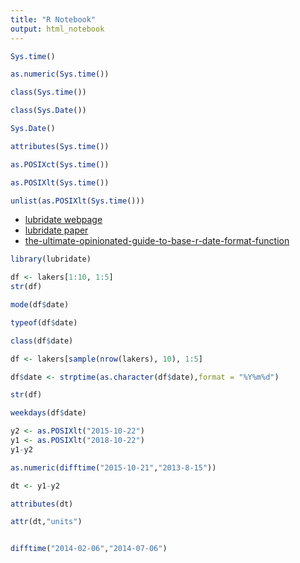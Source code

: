 ```yaml
---
title: "R Notebook"
output: html_notebook
---
```


```r
Sys.time()
```


```r
as.numeric(Sys.time())
```


```r

class(Sys.time())
```

```r
class(Sys.Date())
```
```r
Sys.Date()
```


```r
attributes(Sys.time())
```


```r
as.POSIXct(Sys.time())
```



```r
as.POSIXlt(Sys.time())
```


```r
unlist(as.POSIXlt(Sys.time()))
```
 
 - [lubridate webpage](https://lubridate.tidyverse.org)
 - [lubridate paper](https://www.jstatsoft.org/article/view/v040i03)
 - [the-ultimate-opinionated-guide-to-base-r-date-format-function](https://www.r-bloggers.com/2019/04/the-ultimate-opinionated-guide-to-base-r-date-format-functions/)

```r
library(lubridate)
```


```r
df <- lakers[1:10, 1:5]
str(df)
```


```r
mode(df$date)
```



```r
typeof(df$date)
```


```r
class(df$date)
```

```r
df <- lakers[sample(nrow(lakers), 10), 1:5]

```


```r
df$date <- strptime(as.character(df$date),format = "%Y%m%d")
```


```r
str(df)
```

```r
weekdays(df$date)
```

```r
y2 <- as.POSIXlt("2015-10-22")
y1 <- as.POSIXlt("2018-10-22")
y1-y2
```
```r
as.numeric(difftime("2015-10-21","2013-8-15"))
```
```r
dt <- y1-y2
```

```r
attributes(dt)
```
```r
attr(dt,"units")
```
```r

```


```r
difftime("2014-02-06","2014-07-06")
```



```r

```


```r

```


```r

```


```r

```


```r

```



```r

```


```r

```


```r

```


```r

```


```r

```



```r

```


```r

```


```r

```


```r

```


```r

```


```r

```


```r

```


```r

```


```r

```


```r

```



```r

```


```r

```


```r

```


```r

```


```r

```



```r

```


```r

```


```r

```


```r

```


```r

```



```r

```


```r

```


```r

```


```r

```


```r

```



```r

```


```r

```


```r

```


```r

```


```r

```



```r

```


```r

```


```r

```


```r

```


```r

```


```r

```


```r

```


```r

```


```r

```


```r

```



```r

```


```r

```


```r

```


```r

```


```r

```



```r

```


```r

```


```r

```


```r

```


```r

```



```r

```


```r

```


```r

```


```r

```


```r

```



```r

```


```r

```


```r

```


```r

```


```r

```



```r

```


```r

```


```r

```


```r

```


```r

```

